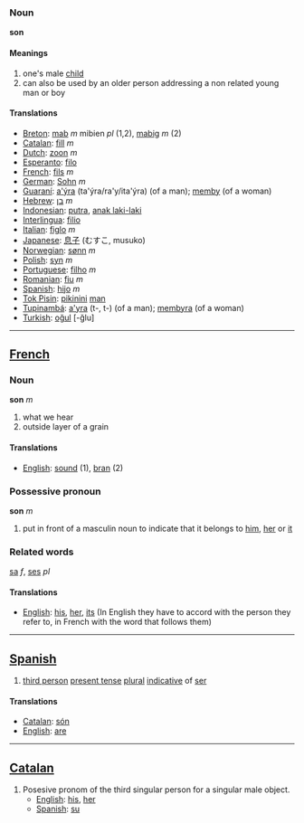 === Noun===

'''son'''

====Meanings====

#one's male [[child]]
#can also be used by an older person addressing a non related young man or boy

====Translations====
*[[Breton]]: [[mab]] ''m'' mibien ''pl'' (1,2), [[mabig]] ''m'' (2)
*[[Catalan]]: [[fill]] ''m''
*[[Dutch]]: [[zoon]] ''m''
*[[Esperanto]]: [[filo]]
*[[French]]: [[fils]] ''m''
*[[German]]: [[Sohn]] ''m''
*[[Guaraní]]: [[a'ýra]] (ta'ýra/ra'y/ita'ýra) (of a man); [[memby]] (of a woman)
*[[Hebrew]]: [[בן]] ''m''
*[[Indonesian]]: [[putra]], [[anak laki-laki]]
*[[Interlingua]]: [[filio]]
*[[Italian]]: [[figlo]] ''m''
*[[Japanese]]: [[息子]] (むすこ, musuko)
*[[Norwegian]]: [[sønn]] ''m''
*[[Polish]]: [[syn]] ''m''
*[[Portuguese]]: [[filho]] ''m''
*[[Romanian]]: [[fiu]] ''m''
*[[Spanish]]: [[hijo]] ''m''
*[[Tok Pisin]]: [[pikinini]] [[man]]
*[[Tupinambá]]: [[a'yra]] (t-, t-) (of a man); [[membyra]] (of a woman)
*[[Turkish]]: [[oğul]] [-ğlu]

----

==[[French]]==

=== Noun ===

'''son''' ''m''

#what we hear
#outside layer of a grain

====Translations====
*[[English]]: [[sound]] (1), [[bran]] (2)

=== Possessive pronoun ===

'''son''' ''m''

# put in front of a masculin noun to indicate that it belongs to [[him]], [[her]] or [[it]]

===Related words===

[[sa]] ''f'', 
[[ses]] ''pl''

====Translations====
*[[English]]: [[his]], [[her]], [[its]] (In English they have to accord with the person they refer to, in French with the word that follows them)

----

==[[Spanish]]==

#[[third person]] [[present tense]] [[plural]] [[indicative]] of [[ser]]

====Translations====
*[[Catalan]]: [[són]]
*[[English]]: [[are]]

----

==[[Catalan]]==

#Posesive pronom of the third singular person for a singular male object.
#*[[English]]: [[his]], [[her]]
#*[[Spanish]]: [[su]]